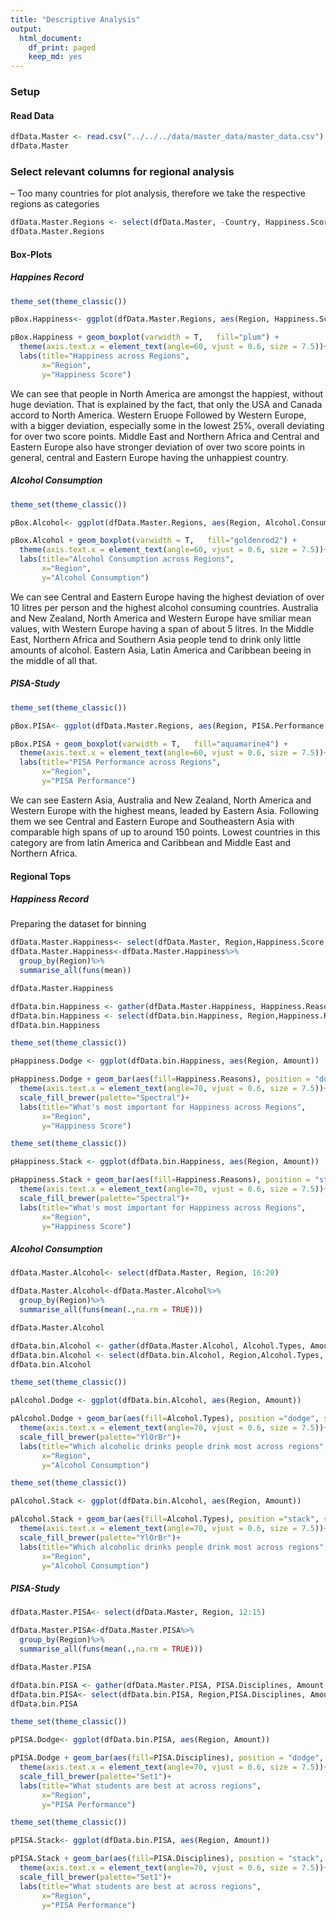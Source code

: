 ```yaml
---
title: "Descriptive Analysis"
output:
  html_document:
    df_print: paged
    keep_md: yes
---
```


### Setup

#### Read Data
```r
dfData.Master <- read.csv("../../../data/master_data/master_data.csv")
dfData.Master
```

### Select relevant columns for regional analysis

-- Too many countries for plot analysis, therefore we take the respective regions as categories  

```r

dfData.Master.Regions <- select(dfData.Master, -Country, Happiness.Score.Standard.Error)
dfData.Master.Regions 

```


#### Box-Plots {.tabset .tabset-fade}

##### Happines Record

```r

theme_set(theme_classic())

pBox.Happiness<- ggplot(dfData.Master.Regions, aes(Region, Happiness.Score))

pBox.Happiness + geom_boxplot(varwidth = T,   fill="plum") +
  theme(axis.text.x = element_text(angle=60, vjust = 0.6, size = 7.5))+
  labs(title="Happiness across Regions",
       x="Region",
       y="Happiness Score")

```

We can see that people in North America are amongst the happiest, without huge
deviation. That is explained by the fact, that only the USA and Canada accord to North America.
Western Eruope 
Followed by Western Europe, with a bigger deviation, especially some in the lowest 25%, overall deviating
for over two score points.
Middle East and Northern Africa and Central and Eastern Europe also have stronger deviation of over two score points in general,
central and Eastern Europe having the unhappiest country.

##### Alcohol Consumption

```r

theme_set(theme_classic())

pBox.Alcohol<- ggplot(dfData.Master.Regions, aes(Region, Alcohol.Consumption.All.Types))

pBox.Alcohol + geom_boxplot(varwidth = T,   fill="goldenrod2") +
  theme(axis.text.x = element_text(angle=60, vjust = 0.6, size = 7.5))+
  labs(title="Alcohol Consumption across Regions",
       x="Region",
       y="Alcohol Consumption")

```

We can see Central and Eastern Europe having the highest deviation of over 10 litres per person and the highest alcohol consuming
countries. Australia and New Zealand, North America and Western Europe have smiliar mean values, with Western Europe having a span of about 5 litres.
In the Middle East, Northern Africa and Southern Asia people tend to drink only little amounts of alcohol. Eastern Asia, Latin America and Caribbean beeing
in the middle of all that.

##### PISA-Study

```r

theme_set(theme_classic())

pBox.PISA<- ggplot(dfData.Master.Regions, aes(Region, PISA.Performance.Mean))

pBox.PISA + geom_boxplot(varwidth = T,   fill="aquamarine4") +
  theme(axis.text.x = element_text(angle=60, vjust = 0.6, size = 7.5))+
  labs(title="PISA Performance across Regions",
       x="Region",
       y="PISA Performance")
```

We can see Eastern Asia, Australia and New Zealand, North America and Western Europe with the highest means, leaded by Eastern Asia. Following them we see Central
and Eastern Europe and Southeastern Asia with comparable high spans of up to around 150 points. Lowest countries in this category are from latin America and Caribbean and Middle East and Northern Africa.

#### Regional Tops {.tabset .tabset-fade}


##### Happiness Record

Preparing the dataset for binning

```r
dfData.Master.Happiness<- select(dfData.Master, Region,Happiness.Score, 5:10)
dfData.Master.Happiness<-dfData.Master.Happiness%>%
  group_by(Region)%>%
  summarise_all(funs(mean))

dfData.Master.Happiness

```

```r

dfData.bin.Happiness <- gather(dfData.Master.Happiness, Happiness.Reasons, Amount, 3:8 )
dfData.bin.Happiness <- select(dfData.bin.Happiness, Region,Happiness.Reasons, Amount)
dfData.bin.Happiness

```

```r

theme_set(theme_classic())

pHappiness.Dodge <- ggplot(dfData.bin.Happiness, aes(Region, Amount))

pHappiness.Dodge + geom_bar(aes(fill=Happiness.Reasons), position = "dodge", stat="identity", color="black")+
  theme(axis.text.x = element_text(angle=70, vjust = 0.6, size = 7.5))+
  scale_fill_brewer(palette="Spectral")+
  labs(title="What's most important for Happiness across Regions",
       x="Region",
       y="Happiness Score")


```

```r

theme_set(theme_classic())

pHappiness.Stack <- ggplot(dfData.bin.Happiness, aes(Region, Amount))

pHappiness.Stack + geom_bar(aes(fill=Happiness.Reasons), position = "stack", stat="identity",color="black")+
  theme(axis.text.x = element_text(angle=70, vjust = 0.6, size = 7.5))+
  scale_fill_brewer(palette="Spectral")+
  labs(title="What's most important for Happiness across Regions",
       x="Region",
       y="Happiness Score")

```

##### Alcohol Consumption

```r
dfData.Master.Alcohol<- select(dfData.Master, Region, 16:20)

dfData.Master.Alcohol<-dfData.Master.Alcohol%>%
  group_by(Region)%>%
  summarise_all(funs(mean(.,na.rm = TRUE)))

dfData.Master.Alcohol

```

```r

dfData.bin.Alcohol <- gather(dfData.Master.Alcohol, Alcohol.Types, Amount, 3:6 )
dfData.bin.Alcohol <- select(dfData.bin.Alcohol, Region,Alcohol.Types, Amount)
dfData.bin.Alcohol

```

```r

theme_set(theme_classic())

pAlcohol.Dodge <- ggplot(dfData.bin.Alcohol, aes(Region, Amount))

pAlcohol.Dodge + geom_bar(aes(fill=Alcohol.Types), position ="dodge", stat="identity",color="black")+
  theme(axis.text.x = element_text(angle=70, vjust = 0.6, size = 7.5))+
  scale_fill_brewer(palette="YlOrBr")+
  labs(title="Which alcoholic drinks people drink most across regions",
       x="Region",
       y="Alcohol Consumption")


```

```r

theme_set(theme_classic())

pAlcohol.Stack <- ggplot(dfData.bin.Alcohol, aes(Region, Amount))

pAlcohol.Stack + geom_bar(aes(fill=Alcohol.Types), position ="stack", stat="identity",color="black")+
  theme(axis.text.x = element_text(angle=70, vjust = 0.6, size = 7.5))+
  scale_fill_brewer(palette="YlOrBr")+
  labs(title="Which alcoholic drinks people drink most across regions",
       x="Region",
       y="Alcohol Consumption")

```

##### PISA-Study

```r
dfData.Master.PISA<- select(dfData.Master, Region, 12:15)

dfData.Master.PISA<-dfData.Master.PISA%>%
  group_by(Region)%>%
  summarise_all(funs(mean(.,na.rm = TRUE)))

dfData.Master.PISA

```

```r

dfData.bin.PISA <- gather(dfData.Master.PISA, PISA.Disciplines, Amount, 2:4 )
dfData.bin.PISA<- select(dfData.bin.PISA, Region,PISA.Disciplines, Amount)
dfData.bin.PISA

```

```r
theme_set(theme_classic())

pPISA.Dodge<- ggplot(dfData.bin.PISA, aes(Region, Amount))

pPISA.Dodge + geom_bar(aes(fill=PISA.Disciplines), position = "dodge", stat="identity",color="black")+
  theme(axis.text.x = element_text(angle=70, vjust = 0.6, size = 7.5))+
  scale_fill_brewer(palette="Set1")+
  labs(title="What students are best at across regions",
       x="Region",
       y="PISA Performance")


```

```r

theme_set(theme_classic())

pPISA.Stack<- ggplot(dfData.bin.PISA, aes(Region, Amount))

pPISA.Stack + geom_bar(aes(fill=PISA.Disciplines), position = "stack", stat="identity",color="black")+
  theme(axis.text.x = element_text(angle=70, vjust = 0.6, size = 7.5))+
  scale_fill_brewer(palette="Set1")+
  labs(title="What students are best at across regions",
       x="Region",
       y="PISA Performance")


```

### 